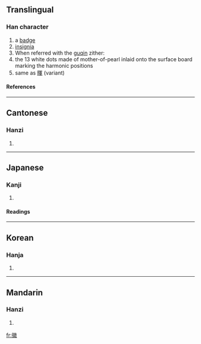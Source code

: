 ==Translingual==
===Han character===
{{Han char|rn=60|rad=彳|as=14|sn=17|four=2824<sub>0</sub>|canj=竹人山火大 (HOUFK)}}
# a [[badge]]
# [[insignia]]
# When referred with the [[guqin]] zither:
# the 13 white dots made of mother-of-pearl inlaid onto the surface board marking the harmonic positions
# same as [[暉]] (variant)
====References====
{{Han ref|kx=0372.040|dkj=10267|dj=0699.200|hdz=20849.060|uh=5FBD|ud=24509|bh=C0B2|bd=49330}}
----
==Cantonese==
===Hanzi===
{{yue-hanzi|jyut=|y=fai1}}
# {{defn|Cantonese}}
----
==Japanese==
===Kanji===
{{ja-kanji|grade=|rs=彳14}}
# {{defn|Japanese}} 
====Readings====
{{ja-readings|on=[[き]] (ki)|kun=[[よい]] (yoi), [[しるし]] (shirushi)}}
----
==Korean==
===Hanja===
{{ko-hanja|hangeul=휘|eumhun=|rv=hwi|mr=hwi|y=hwi}}
# {{defn|Korean}}
----
==Mandarin==
===Hanzi===
{{cmn-hanzi|pin=[[huī]] (hui1), [[yì]] (yi4)|wg=hui<sup>1</sup>, i<sup>4</sup>}}
# {{defn|Mandarin}}

[[fr:徽]]